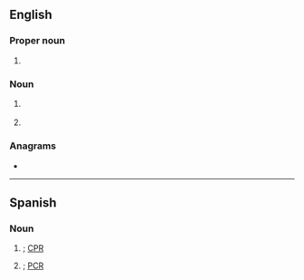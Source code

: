 ==English==
{{wikipedia}}

===Proper noun===
{{en-proper noun}}

# {{lb|en|politics}} {{initialism of|en|{{w|Revolutionary Communist Party}}}}

===Noun===
{{en-noun}}

# {{lb|en|mechanical engineering}} {{initialism of|en|{{w|reinforced concrete pipe}}}}
# {{lb|en|software}} {{initialism of|en|w:rich client platform}}

===Anagrams===
* {{anagrams|en|a=cpr|CPR|CRP|P.R.C.|PCR|PCr|PRC|RPC}}

----

==Spanish==

===Noun===
{{head|es|noun}}

# {{lb|es|medicine}} {{initialism of|es|[[reanimación cardiopulmonar]]|nodot=1}}; [[CPR]] {{gloss|cardiopulmonary resuscitation}}
# {{lb|es|molecular biology}} {{initialism of|es|{{w|lang=es|reacción en cadena de la polimerasa}}|nodot=1}}; [[PCR]]  {{gloss|polymerase chain reaction}}